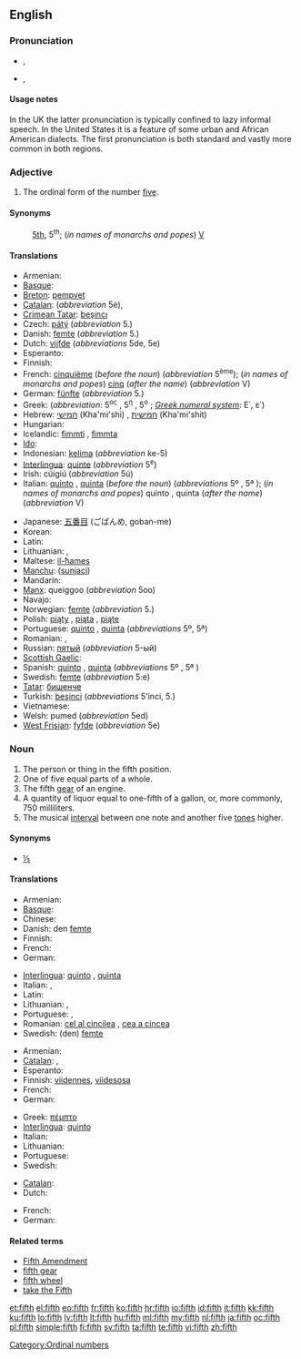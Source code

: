 {{wikipedia}}
{{also|Fifth}}
==English==
{{ordinalbox|en|4th|5th|6th|fourth|sixth|card=five}}

===Pronunciation===
* {{a|UK|US|standard}} {{IPA|/fɪfθ/}}, {{SAMPA|/fIfT/}}
*: {{audio|en-us-fifth.ogg|Audio (US)}}
*: {{rhymes|ɪfθ}}
* {{a|UK|US|informal or dialectal}} {{IPA|/fɪθ/}}, {{SAMPA|/fIT/}}
*: {{rhymes|ɪθ}}

====Usage notes====
In the UK the latter pronunciation is typically confined to lazy informal speech. In the United States it is a feature of some urban and African American dialects. The first pronunciation is both standard and vastly more common in both regions.

===Adjective===
{{en-adj|-}}

# The ordinal form of the number [[five]].

====Synonyms====
: [[5th]], 5<sup>th</sup>; (''in names of monarchs and popes'') [[V]]

====Translations====
{{trans-top|Ordinal form of the number 5}}
* Armenian: {{t-|hy|հինգերորդ|tr=hingerord}}
* [[Basque]]: {{t|eu|bosgarren|xs=Basque}}
* [[Breton]]: [[pempvet]]
* [[Catalan]]: {{t-|ca|cinquè|m}} (''abbreviation'' 5è), {{t-|ca|quint|m}}
* [[Crimean Tatar]]: [[beşıncı]]
* Czech: [[pátý]] (''abbreviation'' 5.)
* Danish: [[femte]] (''abbreviation'' 5.)
* Dutch: [[vijfde]] (''abbreviations'' 5de, 5e)
* Esperanto: {{t+|eo|kvina|xs=Esperanto}}
* Finnish: {{t+|fi|viides}}
* French: [[cinquième]] (''before the noun'') (''abbreviation'' 5<sup>ème</sup>); (''in names of monarchs and popes'') [[cinq]] (''after the name'') (''abbreviation'' V)
* German: [[fünfte]] (''abbreviation'' 5.)
* Greek: {{t+|el|πέμπτος}} (''abbreviation'': 5<sup>ος</sup> {{m}}, 5<sup>η</sup> {{f}}, 5<sup>ο</sup> {{n}}; ''[[Greek numerals|Greek numeral system]]'': Ε΄, ε΄)
* Hebrew: [[חמישי]] (Kha'mi'shi) {{m}}, [[חמישית]] (Kha'mi'shit) {{f}}
* Hungarian: {{t+|hu|ötödik}}
* Icelandic: [[fimmti]] {{m}}, [[fimmta]] {{f|n}}
* [[Ido]]: {{t+|io|kinesma|xs=Ido}}
* Indonesian: [[kelima]] (''abbreviation'' ke-5)
* [[Interlingua]]: [[quinte]] (''abbreviation'' 5<sup>e</sup>)
* Irish: cúigiú (''abbreviation'' 5ú)
* Italian: [[quinto]] {{m}}, [[quinta]] {{f}} (''before the noun'') (''abbreviations'' 5º {{m}}, 5ª {{f}}); (''in names of monarchs and popes'') quinto {{m}}, quinta {{f}} (''after the name'') (''abbreviation'' V)
{{trans-mid}}
* Japanese: [[五番目]] (ごばんめ, goban-me)
* Korean: {{t+|ko|다섯째|tr=daseosjjae|sc=Hang}}
* Latin: {{t+|la|quintus}}
* Lithuanian: {{t+|lt|penktas|m|xs=Lithuanian}}, {{t+|lt|penkta|f|xs=Lithuanian}}
* Maltese: [[il-ħames]]
* [[Manchu]]: ([[sunjaci]])
* Mandarin: {{t|cmn|第五|tr=dìwǔ|sc=Hani}}
* [[Manx]]: queiggoo (''abbreviation'' 5oo)
* Navajo: {{tø|nv|ashdlaʼ góneʼ}}
* Norwegian: [[femte]] (''abbreviation'' 5.)
* Polish: [[piąty]] {{m}}, [[piąta]] {{f}}, [[piąte]] {{n}}
* Portuguese: [[quinto]] {{m}}, [[quinta]] {{f}} (''abbreviations'' 5º{{m}}, 5ª{{f}})
* Romanian: {{t-|ro|cincilea|m}}, {{t-|ro|cincea|f}}
* Russian: [[пятый]] (''abbreviation'' 5-ый)
* [[Scottish Gaelic]]: {{t-|gd|còigeamh|xs=Scottish Gaelic}}
* Spanish: [[quinto]] {{m}}, [[quinta]] {{f}} (''abbreviations'' 5º {{m}}, 5ª {{f}})
* Swedish: [[femte]] (''abbreviation'' 5:e)
* [[Tatar]]: [[бишенче]]
* Turkish: [[beşinci]] (''abbreviations'' 5'inci, 5.)
* Vietnamese: {{t+|vi|thứ năm|xs=Vietnamese}}
* Welsh: pumed (''abbreviation'' 5ed)
* [[West Frisian]]: [[fyfde]] (''abbreviation'' 5e)
{{trans-bottom}}

===Noun===
{{en-noun}}

# The person or thing in the fifth position.
# One of five equal parts of a whole.
# The fifth [[gear]] of an engine.
# A quantity of liquor equal to one-fifth of a gallon, or, more commonly, 750 milliliters.
# The musical [[interval]] between one note and another five [[tone]]s higher.

====Synonyms====
* {{sense|one of five equal parts}} [[⅕]]

====Translations====

{{trans-top|person or thing in the fifth position}}
* Armenian: {{t-|hy|հինգերորդ|tr=hingerord}}
* [[Basque]]: {{t|eu|bosgarren|xs=Basque}}
* Chinese: {{t|cmn|第五|tr=dìwǔ|sc=Hani}}
* Danish: den [[femte]] {{c}}
* Finnish: {{t+|fi|viides}}
* French: {{t+|fr|cinquième|m|f}}
* German: {{t|de|Fünfte|m|f|n}}
{{trans-mid}}
* [[Interlingua]]: [[quinto]] {{m}}, [[quinta]] {{f}}
* Italian: {{t+|it|quinto|m}}, {{t+|it|quinta|f}}
* Latin: {{t+|la|quintus}}
* Lithuanian: {{t+|lt|penktas|m|xs=Lithuanian}}, {{t+|lt|penkta|f|xs=Lithuanian}}
* Portuguese: {{t+|pt|quinto|m}}, {{t+|pt|quinta|f}}
* Romanian: [[cel al cincilea]] {{m}}, [[cea a cincea]] {{f}}
* Swedish: (den) [[femte]] {{c}}
{{trans-bottom}}

{{trans-top|one of five equal parts of a whole}}
* Armenian: {{t-|hy|հինգերորդ|tr=hingerord}}
* [[Catalan]]: {{t-|ca|cinquè|m}},  {{t-|ca|quint|m}}
* Esperanto: {{t-|eo|kvinono|xs=Esperanto}}
* Finnish: [[viidennes]], [[viidesosa]]
* French: {{t+|fr|cinquième|m}}
* German: {{t|de|Fünftel|n}}
{{trans-mid}}
* Greek: [[πέμπτο]] {{n}}
* [[Interlingua]]: [[quinto]]
* Italian: {{t+|it|quinto|m}}
* Lithuanian: {{t+|lt|penktadalis|m|xs=Lithuanian}}
* Portuguese: {{t+|pt|quinto|m}}
* Swedish: {{t+|sv|femtedel|c}}
{{trans-bottom}}

{{trans-see|fifth gear}}

{{trans-top|quantity of liquor}}
{{trans-mid}}
{{trans-bottom}}

{{trans-top|musical interval}}
* [[Catalan]]: {{t-|ca|quinta|f}}
* Dutch: {{t-|nl|kwint|m|f}}
{{trans-mid}}
* French: {{t+|fr|quinte|f}}
* German: {{t+|de|Quinte|f}}
{{trans-bottom}}

====Related terms====
* [[Fifth Amendment]]
* [[fifth gear]]
* [[fifth wheel]]
* [[take the Fifth]]

[[Category:Ordinal numbers]]

[[et:fifth]]
[[el:fifth]]
[[eo:fifth]]
[[fr:fifth]]
[[ko:fifth]]
[[hr:fifth]]
[[io:fifth]]
[[id:fifth]]
[[it:fifth]]
[[kk:fifth]]
[[ku:fifth]]
[[lo:fifth]]
[[lv:fifth]]
[[lt:fifth]]
[[hu:fifth]]
[[ml:fifth]]
[[my:fifth]]
[[nl:fifth]]
[[ja:fifth]]
[[oc:fifth]]
[[pl:fifth]]
[[simple:fifth]]
[[fi:fifth]]
[[sv:fifth]]
[[ta:fifth]]
[[te:fifth]]
[[vi:fifth]]
[[zh:fifth]]